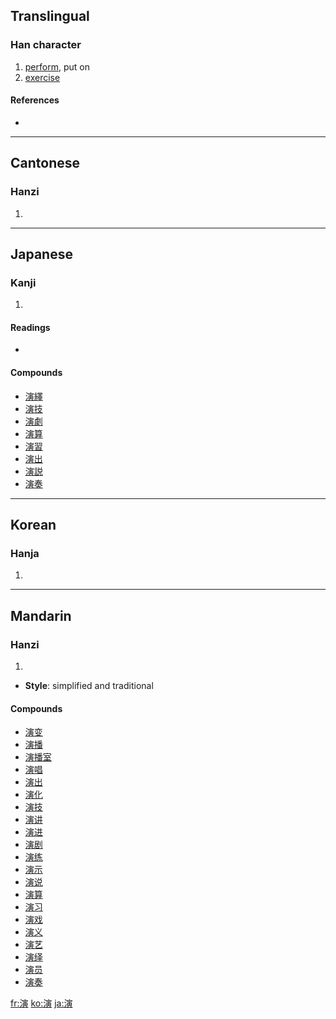 ==Translingual==

===Han character===
{{Han char|rn=85|rad=水|as=11|sn=14|four=3318<sub>6</sub>|canj=水十一金 (EJMC), X水十一金 (XEJMC)}}

# [[perform]], put on
# [[exercise]]

====References====
* {{Han ref|kx=0645.230|dkj=18130|dj=1054.130|hdz=31730.030|uh=6F14|ud=28436|bh=BA74|bd=47732}}

----

==Cantonese==

===Hanzi===
{{yue-hanzi|jyut=|y=yin2}}

# {{defn|Cantonese|sort=水11}}

----

==Japanese==

===Kanji===
{{ja-kanji|grade=5|rs=水11}}

# {{defn|Japanese}}

====Readings====
* {{ja-readings|on=[[えん]] (en)|kun=[[のべる]] (noberu)}}

====Compounds====
* [[演繹]]
* [[演技]]
* [[演劇]]
* [[演算]]
* [[演習]]
* [[演出]]
* [[演説]]
* [[演奏]]

----

==Korean==

===Hanja===
{{ko-hanja|hangeul=연|eumhun=|rv=yeon|mr=yŏn|y=yen}}

# {{defn|Korean|sort=水11}}

----

==Mandarin==

===Hanzi===
{{cmn-hanzi|pin=[[yǎn]] ([[yan3]])|wg=yen<sup>3</sup>}}

# {{defn|Mandarin|sort=水11}}

* '''Style''': simplified and traditional

====Compounds====
* [[演变]]
* [[演播]]
* [[演播室]]
* [[演唱]]
* [[演出]]
* [[演化]]
* [[演技]]
* [[演讲]]
* [[演进]]
* [[演剧]]
* [[演练]]
* [[演示]]
* [[演说]]
* [[演算]]
* [[演习]]
* [[演戏]]
* [[演义]]
* [[演艺]]
* [[演绎]]
* [[演员]]
* [[演奏]]

[[fr:演]]
[[ko:演]]
[[ja:演]]